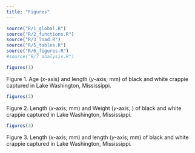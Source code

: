 ```yaml
---
title: "Figures"
---
```


<!--
rmarkdown::render("index.Rmd")
to do
1. chi for vbgf in analysis.R
2. YPR analysis
3. SPR analysis
-->
	
```r
source("R/1_global.R")  	
source("R/2_functions.R")         
source("R/3_load.R")     
source("R/5_tables.R") 
source("R/6_figures.R")  	
#source("R/7_analysis.R")
```
 
    
    
    
```r
figures(1)
```
Figure 1. Age (_x_-axis) and length (_y_-axis; mm) of black and white crappie
captured in Lake Washington, Mississippi.


```r
figures(2)
``` 
Figure 2. Length (_x_-axis; mm) and Weight (_y_-axis; ) of black and white crappie
captured in Lake Washington, Mississippi.

```r
figures(3)
```
Figure 3. Length (_x_-axis; mm) and length (_y_-axis; mm) of black and white crappie
captured in Lake Washington, Mississippi.





